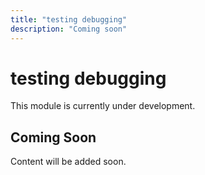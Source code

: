 ```yaml
---
title: "testing debugging"
description: "Coming soon"
---
```


# testing debugging

This module is currently under development.

## Coming Soon

Content will be added soon.

